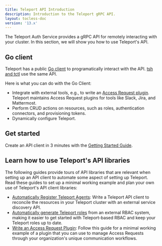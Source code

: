 ```yaml
---
title: Teleport API Introduction
description: Introduction to the Teleport gRPC API.
layout: tocless-doc
version: '13.x'
---
```


The Teleport Auth Service provides a gRPC API for remotely interacting with your
cluster. In this section, we will show you how to use Teleport's API.

## Go client

Teleport has a public [Go
client](https://pkg.go.dev/github.com/gravitational/teleport/api/client) to
programatically interact with the API. [tsh and tctl](/docs/ver/13.x/reference/cli) use
the same API.

Here is what you can do with the Go Client:

- Integrate with external tools, e.g., to write an [Access Request
  plugin](/docs/ver/13.x/access-controls/access-request-plugins/index). Teleport
  maintains Access Request plugins for tools like Slack, Jira, and Mattermost.
- Perform CRUD actions on resources, such as roles, authentication connectors,
  and provisioning tokens.
- Dynamically configure Teleport.

## Get started

Create an API client in 3 minutes with the [Getting Started
Guide](/docs/ver/13.x/api/getting-started).

## Learn how to use Teleport's API libraries

The following guides provide tours of API libraries that are relevant when
setting up an API client to automate some aspect of setting up Teleport. Read
these guides to set up a minimal working example and plan your own use of
Teleport's API client libraries:

- [Automatically Register Teleport Agents](/docs/ver/13.x/api/automatically-register-agents):
  Write a Teleport API client to reconcile the resources in your Teleport
  cluster with an external service discovery API.
- [Automatically generate Teleport roles](/docs/ver/13.x/api/rbac) from an external RBAC
  system, making it easier to get started with Teleport-based RBAC and keep your
  Teleport roles up to date.
- [Write an Access Request Plugin](/docs/ver/13.x/api/access-plugin): Follow this guide for a
  minimal working example of a plugin that you can use to manage Access Requests
  through your organization's unique communication workflows.
